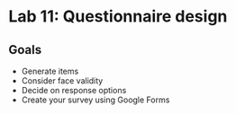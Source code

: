 # Lab 11: Questionnaire design {.unnumbered}

## Goals

- Generate items
- Consider face validity
- Decide on response options
- Create your survey using Google Forms
